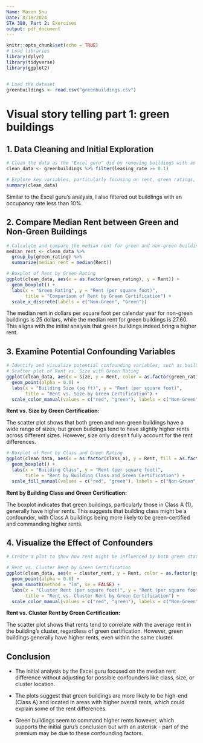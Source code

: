 ```yaml
---
Name: Mason Shu
Date: 8/18/2024
STA 380, Part 2: Exercises
output: pdf_document
---
```


```r
knitr::opts_chunk$set(echo = TRUE)
# Load libraries
library(dplyr)
library(tidyverse)
library(ggplot2)


# Load the dataset
greenbuildings <- read.csv("greenbuildings.csv")

```

# Visual story telling part 1: green buildings
## 1. Data Cleaning and Initial Exploration
```r
# Clean the data as the "Excel guru" did by removing buildings with an occupancy rate of less than 10%
clean_data <- greenbuildings %>% filter(leasing_rate >= 0.1)

# Explore key variables, particularly focusing on rent, green ratings, and other building characteristics
summary(clean_data)

```

Similar to the Excel guru's analysis, I also filtered out buildlings with an occupancy rate less than 10%.

## 2. Compare Median Rent between Green and Non-Green Buildings
```r
# Calculate and compare the median rent for green and non-green buildings.
median_rent <- clean_data %>%
  group_by(green_rating) %>%
  summarize(median_rent = median(Rent))

# Boxplot of Rent by Green Rating
ggplot(clean_data, aes(x = as.factor(green_rating), y = Rent)) +
  geom_boxplot() +
  labs(x = "Green Rating", y = "Rent (per square foot)", 
       title = "Comparison of Rent by Green Certification") +
  scale_x_discrete(labels = c("Non-Green", "Green"))

```

The median rent in dollars per square foot per calendar year for non-green buildings is 25 dollars, while the median rent for green buildings is 27.60. This aligns with the initial analysis that green buildings indeed bring a higher rent.


## 3. Examine Potential Confounding Variables
```r
# Identify and visualize potential confounding variables, such as building size, class, location (e.g., cluster rent), and age.
# Scatter plot of Rent vs. Size with Green Rating
ggplot(clean_data, aes(x = size, y = Rent, color = as.factor(green_rating))) +
  geom_point(alpha = 0.6) +
  labs(x = "Building Size (sq ft)", y = "Rent (per square foot)",
       title = "Rent vs. Size by Green Certification") +
  scale_color_manual(values = c("red", "green"), labels = c("Non-Green", "Green"))

```
**Rent vs. Size by Green Certification:**

The scatter plot shows that both green and non-green buildings have a wide range of sizes, but green buildings tend to have slightly higher rents across different sizes. However, size only doesn't fully account for the rent differences.

```r
# Boxplot of Rent by Class and Green Rating
ggplot(clean_data, aes(x = as.factor(class_a), y = Rent, fill = as.factor(green_rating))) +
  geom_boxplot() +
  labs(x = "Building Class", y = "Rent (per square foot)",
       title = "Rent by Building Class and Green Certification") +
  scale_fill_manual(values = c("red", "green"), labels = c("Non-Green", "Green"))
```


**Rent by Building Class and Green Certification:**

The boxplot indicates that green buildings, particularly those in Class A (1), generally have higher rents. This suggests that building class might be a confounder, with Class A buildings being more likely to be green-certified and commanding higher rents.


## 4. Visualize the Effect of Confounders
```r
# Create a plot to show how rent might be influenced by both green status and a potential confounder (e.g., building class or size).

# Rent vs. Cluster Rent by Green Certification
ggplot(clean_data, aes(x = cluster_rent, y = Rent, color = as.factor(green_rating))) +
  geom_point(alpha = 0.6) +
  geom_smooth(method = "lm", se = FALSE) +
  labs(x = "Cluster Rent (per square foot)", y = "Rent (per square foot)",
       title = "Rent vs. Cluster Rent by Green Certification") +
  scale_color_manual(values = c("red", "green"), labels = c("Non-Green", "Green"))


```
**Rent vs. Cluster Rent by Green Certification:**

The scatter plot shows that rents tend to correlate with the average rent in the building's cluster, regardless of green certification. However, green buildings generally have higher rents, even within the same cluster.


## Conclusion

- The initial analysis by the Excel guru focused on the median rent difference without adjusting for possible confounders like class, size, or cluster location.

- The plots suggest that green buildings are more likely to be high-end (Class A) and located in areas with higher overall rents, which could explain some of the rent differences.

- Green buildings seem to command higher rents however, which supports the initial guru's conclusion but with an asterisk - part of the premium may be due to these confounding factors.

